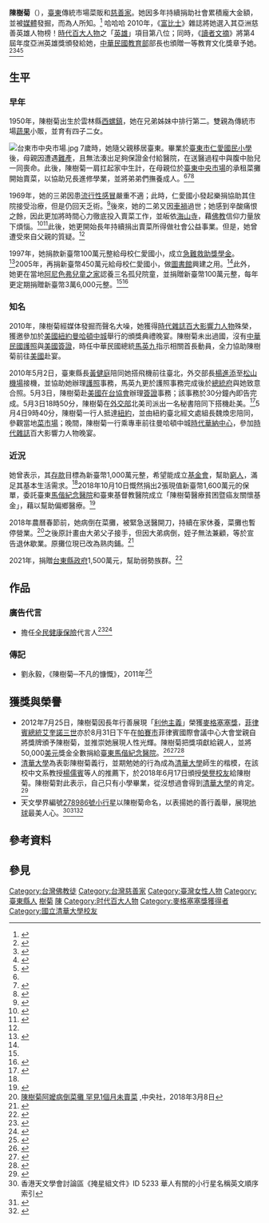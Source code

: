 {{noteTA
|1=zh:富比士;zh-hans:富比士;zh-hk:富比士;zh-sg:资本家;zh-tw:富比士;
}}
{{Infobox Biography
|image       = Chen Shu-Chu.jpg
|imagesize   = 250px
|birth date  = {{birth year and age|1950}}
|name        =
|birth_place = {{ROC|臺灣省}}[[雲林縣|雲林縣]][[西螺鎮|西螺鎮]]
|nationality = {{ROC}}
|宗教信仰    = [[佛教|佛教]]
|residence   = {{ROC}}[[臺東縣|臺東縣]][[臺東市|臺東市]]
|alma_mater  = 臺東市仁愛國民小學
|parents     = 陳金水（父）<br />藍阿筍（母）
|occupation  = 菜販、慈善家
}}

'''陳樹菊'''（{{bd|1950年|||}}），[[臺東市|臺東]]傳統市場菜販和[[慈善家|慈善家]]。她因多年持續捐助社會累積龐大金額，並被[[新聞媒體|媒體]]發掘，而為人所知。<ref name="今日傳媒1">{{cite news|url=http://www.nownews.com/2010/04/01/327-2586604.htm|title=慈善英雄賣菜阿嬤陳星睿　參觀捐贈給母校的圖書館|date=2010-04-01|publisher=今日傳媒股份有限公司|accessdate=2010-04-30|archive-date=2010-09-19|archive-url=https://web.archive.org/web/20100919162342/http://www.nownews.com/2010/04/01/327-2586604.htm|dead-url=no}}</ref>
哈哈哈
2010年，《[[富比士|富比士]]》雜誌將她選入其亞洲慈善英雄人物榜！[[時代百大人物|時代百大人物]]之「[[英雄|英雄]]」項目第八位；同時，《[[讀者文摘|讀者文摘]]》將第4屆年度亞洲英雄獎頒發給她，[[中華民國教育部|中華民國教育部]]部長也頒贈一等教育文化獎章予她。<ref name="forbes">{{cite news|url=http://www.forbes.com/global/2010/0315/philanthropy-gautschi-krishnan-nilekani-heroes-of-philanthropy_slide_41.html|title=In Pictures: 48 Heroes of Philanthropy - Chen Shu-chu|date=2010-03-09|publisher=Forbes|accessdate=2010-04-30|archive-date=2019-12-11|archive-url=https://web.archive.org/web/20191211071246/https://www.forbes.com/global/2010/0315/philanthropy-gautschi-krishnan-nilekani-heroes-of-philanthropy_slide_41.html|dead-url=no}}</ref><ref name="time">{{cite news|url=http://www.time.com/time/specials/packages/article/0,28804,1984685_1984949_1985237,00.html|title=Chen Shu-chu|date=2010-04-29|publisher=TIME|accessdate=2010-04-30|author=Ang Lee|archive-date=2010-05-02|archive-url=https://web.archive.org/web/20100502135410/http://www.time.com/time/specials/packages/article/0,28804,1984685_1984949_1985237,00.html|dead-url=yes}}</ref><ref>{{Cite web|url=http://www.chinareviewnews.com/doc/1015/1/8/0/101518028.html?coluid=23&kindid=292&docid=101518028&mdate=1125213542|title=中國評論新聞：陳星睿再獲讀者文摘亞洲英雄獎|accessdate=2017-03-13|work=www.chinareviewnews.com|archive-date=2020-02-21|archive-url=https://web.archive.org/web/20200221062441/http://www.chinareviewnews.com/doc/1015/1/8/0/101518028.html?coluid=23&kindid=292&docid=101518028&mdate=1125213542|dead-url=no}}</ref><ref>{{Cite web|url=http://www.chinareviewnews.com/doc/1013/5/9/9/101359937.html?coluid=7&kindid=0&docid=101359937|title=中國評論新聞：台灣愛心菜販陳菊　獲一等教育文化獎章|accessdate=2017-03-13|work=www.chinareviewnews.com|archive-date=2020-02-21|archive-url=https://web.archive.org/web/20200221064604/http://www.chinareviewnews.com/doc/1013/5/9/9/101359937.html?coluid=7&kindid=0&docid=101359937|dead-url=no}}</ref>

== 生平 ==
=== 早年 ===
1950年，陳樹菊出生於雲林縣[[西螺鎮|西螺鎮]]，她在兄弟姊妹中排行第二。雙親為傳統市場[[蔬果|蔬果]]小販，並育有四子二女。

[[File:台東市中央市場.jpg|thumb]]
7歲時，她隨父親移居臺東。畢業於[[臺東市仁愛國民小學|臺東市仁愛國民小學]]後，母親因遭遇[[難產|難產]]，且無法湊出足夠保證金付給醫院，在送醫過程中與腹中胎兒一同喪命。此後，陳樹菊一肩扛起家中生計，在母親位於[[臺東中央市場|臺東中央市場]]的承租菜攤開始賣菜，以協助兄長進修學業，並將弟弟們撫養成人。<ref name="今日傳媒1" /><ref name="自由電子報2">{{cite news|url=http://www.libertytimes.com.tw/2009/new/dec/13/today-t1.htm|title=菜販捐圖書館 續攢千萬助貧|date=2009-12-13|publisher=自由電子報|accessdate=2010-05-01|archive-date=2012-03-09|archive-url=https://web.archive.org/web/20120309163953/http://www.libertytimes.com.tw/2009/new/dec/13/today-t1.htm|dead-url=no}}</ref><ref name="今日傳媒2">{{cite news|url=http://www.nownews.com/2010/04/30/91-2597778.htm|title=陳樹菊善心耀全球　登《時代》英雄榜不領獎|date=2010-04-30|publisher=今日傳媒股份有限公司|accessdate=2010-04-30|archive-date=2012-06-29|archive-url=https://web.archive.org/web/20120629202833/http://www.nownews.com/2010/04/30/91-2597778.htm|dead-url=no}}</ref>

1969年，她的三弟因患[[流行性感冒|流行性感冒]]嚴重不適；此時，仁愛國小發起樂捐協助其住院接受治療，但是仍回天乏術。<ref name="自由電子報1">{{cite news|url=http://www.libertytimes.com.tw/2005/new/may/12/today-t1.htm|title=失學菜販 捐450萬蓋圖書館|date=2005-05-12|publisher=自由電子報|accessdate=2010-05-01|archive-date=2013-03-31|archive-url=https://web.archive.org/web/20130331044349/http://www.libertytimes.com.tw/2005/new/may/12/today-t1.htm|dead-url=no}}</ref>後來，她的二弟又因[[車禍|車禍]]過世；她感到辛酸痛恨之餘，因此更加將時間心力徹底投入賣菜工作，並皈依[[台東海山寺|海山寺]]，藉[[佛教|佛教]]信仰力量放下煩惱。<ref name="udn">{{cite news|url=http://udn.com/NEWS/NATIONAL/NATS2/5576011.shtml|title=賣菜教配菜 陳樹菊有票死忠主顧|date=2010-05-04|publisher=聯合報|accessdate=2010-05-04|archive-date=2010-05-06|archive-url=https://web.archive.org/web/20100506045046/http://udn.com/NEWS/NATIONAL/NATS2/5576011.shtml|dead-url=no}}</ref><ref name=":0">{{cite news|url=http://video.chinatimes.com/video-cate-cnt.aspx?cid=6&nid=30758|title=平凡的偉大！陳樹菊：幫助人就好睡|date=2010-05-03|publisher=中時電子報|accessdate=2010-05-03|archive-date=2010-05-07|archive-url=https://web.archive.org/web/20100507140054/http://video.chinatimes.com/video-cate-cnt.aspx?cid=6&nid=30758|dead-url=no}}</ref>此後，她更開始長年持續捐出賣菜所得做社會公益事業。但是，她曾遭受來自父親的質疑。<ref name=":0" /> 

1997年，她捐款新臺幣100萬元整給母校仁愛國小，成立[[急難救助獎學金|急難救助獎學金]]。<ref name="自由電子報3">{{cite news|url=http://www.libertytimes.com.tw/2005/new/may/17/today-life1.htm|title=以菜販為名 圖書館啟用|date=2005-05-17|publisher=自由電子報|accessdate=2010-05-01|archive-date=2013-04-16|archive-url=https://web.archive.org/web/20130416230229/http://www.libertytimes.com.tw/2005/new/may/17/today-life1.htm|dead-url=no}}</ref>2005年，再捐新臺幣450萬元給母校仁愛國小，做[[圖書館|圖書館]]興建之用。<ref name="今日傳媒1" />此外，她更在當地[[阿尼色弗兒童之家|阿尼色弗兒童之家]]認養三名孤兒院童，並捐贈新臺幣100萬元整，每年更定期捐贈新臺幣3萬6,000元整。<ref name="自由電子報2" /><ref>{{cite web|url=http://www.kidsalive.org.tw/|title=台東阿尼色弗兒童之家|accessdate=2010-05-01|archive-date=2010-03-04|archive-url=https://web.archive.org/web/20100304222558/http://www.kidsalive.org.tw/|dead-url=no}}</ref>

=== 知名 ===
2010年，陳樹菊經媒体發掘而聲名大噪，她獲得[[時代雜誌|時代雜誌]][[時代百大人物|百大影響力人物]]殊榮，獲邀參加於[[美國|美國]][[紐約|紐約]][[曼哈頓中城|曼哈頓中城]]舉行的頒獎典禮晚宴。陳樹菊未出過國，沒有[[中華民國護照|中華民國護照]]與[[美國簽證|美國簽證]]，時任中華民國總統[[馬英九|馬英九]]指示相關首長動員，全力協助陳樹菊前往[[美國|美國]]赴宴。

2010年5月2日，臺東縣長[[黃健庭|黃健庭]]陪同她搭飛機前往臺北，外交部長[[楊進添|楊進添]]至[[臺北松山機場|松山機場]]接機，並協助她辦理[[護照|護照]]事務，馬英九更於護照事務完成後於[[總統府_(臺灣)|總統府]]與她致意合照。5月3日，陳樹菊赴[[美國在台協會|美國在台協會]]辦理[[簽證|簽證]]事務；該事務於30分鐘內即告完成。5月3日18時50分，陳樹菊在[[中華民國外交部|外交部]]北美司派出一名秘書陪同下搭機赴美。<ref>{{Cite web|url=http://www.chinareviewnews.com/doc/1013/0/9/3/101309342.html?coluid=7&kindid=0&docid=101309342|title=中國評論新聞：陳樹菊赴美大陣仗　縣長拎行李、外長開車門|accessdate=2017-03-13|work=www.chinareviewnews.com|archive-date=2020-02-21|archive-url=https://web.archive.org/web/20200221065306/http://www.chinareviewnews.com/doc/1013/0/9/3/101309342.html?coluid=7&kindid=0&docid=101309342|dead-url=no}}</ref>5月4日9時40分，陳樹菊一行人抵達[[紐約|紐約]]，並由紐約臺北經文處組長魏煥忠陪同，參觀當地[[傳統市場|菜市場]]；晚間，陳樹菊一行乘專車前往曼哈頓中城[[時代華納中心|時代華納中心]]，參加[[時代雜誌|時代雜誌]]百大影響力人物晚宴。

=== 近況 ===
她曾表示，其[[存款|存款]]目標為新臺幣1,000萬元整，希望能成立[[基金會|基金會]]，幫助[[窮人|窮人]]，滿足其基本生活需求。<ref name="自由電子報2" />2018年10月10日慨然捐出2張現值新臺幣1,600萬元的保單，委託臺東[[馬偕紀念醫院|馬偕紀念醫院]]和臺東基督教醫院成立「陳樹菊醫療貧困暨癌友關懷基金」，藉以幫助偏鄉醫療。<ref>{{cite news |url=http://www.cna.com.tw/news/firstnews/201810100031.aspx |title=台東國慶升旗 陳樹菊捐逾千萬元保單助偏鄉醫療 |date=2018-10-10 |author=李先鳳 |publisher=中央通訊社 |accessdate=2018-10-10 |archive-date=2019-12-14 |archive-url=https://web.archive.org/web/20191214140859/https://www.cna.com.tw/news/firstnews/201810100031.aspx |dead-url=no }}</ref>

2018年農曆春節前，她病倒在菜攤，被緊急送醫開刀，持續在家休養，菜攤也暫停營業。<ref>[http://www.cna.com.tw/news/firstnews/201803080171-1.aspx 陳樹菊阿嬤病倒菜攤 罕見1個月未賣菜] {{Wayback|url=http://www.cna.com.tw/news/firstnews/201803080171-1.aspx |date=20180916130757 }},中央社，2018年3月8日</ref>之後原計畫由大弟父子接手，但因大弟病倒，姪子無法兼顧，等於宣告退休歇業。原攤位現已改為熟肉鋪。<ref>{{Cite web |url=https://news.ltn.com.tw/news/life/paper/1211719 |title=陳樹菊菜攤易主 愛心紅榜留存 |access-date=2021-09-06 |archive-date=2021-09-06 |archive-url=https://web.archive.org/web/20210906004339/https://news.ltn.com.tw/news/life/paper/1211719 |dead-url=no }}</ref>

2021年，捐贈[[台東縣政府|台東縣政府]]1,500萬元，幫助弱勢族群。<ref>{{Cite web |url=https://udn.com/news/story/7314/5704822 |title=愛心菜販陳樹菊再度行善 明捐贈縣府1500萬元助人 |access-date=2021-09-06 |archive-date=2021-09-06 |archive-url=https://web.archive.org/web/20210906074545/https://udn.com/news/story/7314/5704822 |dead-url=no }}</ref>

== 作品 ==
=== 廣告代言 ===
* 擔任[[全民健康保險|全民健康保險]]代言人<ref>{{Cite news|url=http://mag.udn.com/mag/people/storypage.jsp?f_MAIN_ID=183&f_SUB_ID=2120&f_ART_ID=275881|title=代言健保 菊嬤不收錢|last=|first=|date=2012-07-10|work=udn台灣人物|newspaper=|accessdate=2017-03-13|deadurl=yes|archiveurl=https://archive.is/20120710024028/http://mag.udn.com/mag/people/storypage.jsp?f_MAIN_ID=183&f_SUB_ID=2120&f_ART_ID=275881|archivedate=2012-07-10}}</ref><ref>{{Citation|last=nhitw|title=中央健保局99年度廣告-菊嬤篇|date=2010-08-30|url=https://www.youtube.com/watch?v=kaaooLhFKKM|accessdate=2017-03-13|archive-date=2019-11-28|archive-url=https://web.archive.org/web/20191128111041/https://www.youtube.com/watch?v=kaaooLhFKKM|dead-url=no}}</ref>

=== 傳記 ===
* 劉永毅，《陳樹菊─不凡的慷慨》，2011年<ref>{{Cite news|url=http://news.chinatimes.com/reading/11051304/112011022200477.html|title=不凡的慷慨 陳樹菊要讓窮人安心吃飯|last=|first=|date=2011-02-25|work=|newspaper=中時電子報|accessdate=2017-03-13|deadurl=yes|archiveurl=https://archive.is/20110225101605/http://news.chinatimes.com/reading/11051304/112011022200477.html|archivedate=2011-02-25}}</ref>

== 獲獎與榮譽 ==
* 2012年7月25日，陳樹菊因長年行善展現「[[利他主義|利他主義]]」榮獲[[麥格塞塞獎|麥格塞塞獎]]，[[菲律賓總統|菲律賓總統]][[艾奎諾三世|艾奎諾三世]]亦於8月31日下午在[[帕賽市|帕賽市]]菲律賓國際會議中心大會堂親自將獎牌頒予陳樹菊，並推崇她展現人性光輝。陳樹菊把獎項獻給親人，並將50,000[[美元|美元]]獎金全數捐給[[臺東馬偕紀念醫院|臺東馬偕紀念醫院]]。<ref>{{cite news|url=http://www.worldjournal.com/view/full_Anews/19575422/article--%E8%A1%8C%E5%96%84--%E5%8F%B0%E7%81%A3%E8%8F%9C%E8%B2%A9%E9%99%B3%E6%A8%B9%E8%8F%8A%E7%8D%B2%E9%BA%A5%E6%A0%BC%E5%A1%9E%E5%A1%9E%E7%8D%8E?instance=noon1|title=行善 台灣菜販陳星睿獲麥格塞塞獎|date=2012年7月25日|publisher=世界新聞網|access-date=2012-07-25|archive-url=https://web.archive.org/web/20141011030236/http://www.worldjournal.com/view/full_Anews/19575422/article--%E8%A1%8C%E5%96%84--%E5%8F%B0%E7%81%A3%E8%8F%9C%E8%B2%A9%E9%99%B3%E6%A8%B9%E8%8F%8A%E7%8D%B2%E9%BA%A5%E6%A0%BC%E5%A1%9E%E5%A1%9E%E7%8D%8E?instance=noon1|archive-date=2014-10-11|dead-url=yes}}</ref><ref>{{cite web |title=陳樹菊女士成為清華榮譽校友 |url=https://www.nthu.edu.tw/pdf/pdf_152956158847.pdf |website=國立清華大學 |accessdate=2021-04-18 |date=2018-06-19 |archive-date=2021-04-18 |archive-url=https://web.archive.org/web/20210418095344/https://www.nthu.edu.tw/pdf/pdf_152956158847.pdf |dead-url=no }}</ref><ref>{{cite news|url=http://www.worldjournal.com/view/full_Anews/19993265/article--%E9%A0%92%E7%8D%8E--%E8%8F%B2%E7%B8%BD%E7%B5%B1%E8%AE%9A%E9%99%B3%E6%A8%B9%E8%8F%8A%EF%BC%9A%E5%B1%95%E7%8F%BE%E4%BA%BA%E6%80%A7%E5%85%89%E8%BC%9D?instance=noon1|title=頒獎 菲總統讚陳樹菊：展現人性光輝|publisher=世界新聞網|access-date=2012-08-31|archive-url=https://web.archive.org/web/20141011030233/http://www.worldjournal.com/view/full_Anews/19993265/article--%E9%A0%92%E7%8D%8E--%E8%8F%B2%E7%B8%BD%E7%B5%B1%E8%AE%9A%E9%99%B3%E6%A8%B9%E8%8F%8A%EF%BC%9A%E5%B1%95%E7%8F%BE%E4%BA%BA%E6%80%A7%E5%85%89%E8%BC%9D?instance=noon1|archive-date=2014-10-11|dead-url=yes}}</ref>
* [[國立清華大學|清華大學]]為表彰陳樹菊義行，並期勉她的行為成為[[國立清華大學|清華大學]]師生的楷模，在該校中文系教授[[楊儒賓|楊儒賓]]等人的推薦下，於2018年6月17日頒授[[榮譽校友|榮譽校友]]給陳樹菊。陳樹菊對此表示，自己只有小學畢業，從沒想過會得到[[國立清華大學|清華大學]]的肯定。<ref>{{cite news |title=陳樹菊獲頒清華大學榮譽校友 |url=http://news.ltn.com.tw/news/life/breakingnews/2460708 |language=zh-tw |author=洪美秀 |publisher=自由時報 |date=2018-06-17 |accessdate=2018-06-17 |archive-date=2019-12-09 |archive-url=https://web.archive.org/web/20191209171806/https://news.ltn.com.tw/news/life/breakingnews/2460708 |dead-url=no }}</ref>
* 天文學界編號[[小行星278986|278986號小行星]]以陳樹菊命名，以表揚她的善行義舉，展現[[地球|地球]]最美人心。<Ref>香港天文學會討論區《掩星組文件》ID 5233 華人有關的小行星名稱英文順序索引</ref><ref>{{cite news|url=http://news.ltn.com.tw/news/life/breakingnews/2540284|title=新發現小行星將命名「陳樹菊」 展現地球最美人心|date=2018-09-04|publisher=自由電子報|accessdate=2018-09-04|archive-date=2019-12-14|archive-url=https://web.archive.org/web/20191214123946/https://news.ltn.com.tw/news/life/breakingnews/2540284|dead-url=no}}</ref><ref>{{Cite web |url=https://www.cna.com.tw/news/firstnews/201809030198.aspx |title=最美星空 小行星命名陳樹菊 |access-date=2020-07-19 |archive-date=2019-10-24 |archive-url=https://web.archive.org/web/20191024070008/https://www.cna.com.tw/news/firstnews/201809030198.aspx |dead-url=no }}</ref>

== 參考資料 ==
{{reflist|30em}}

== 參見 ==
{{Portal box|台灣|文化|人物}}

{{DEFAULTSORT:Chen, Shu-chu}}
[[Category:台灣佛教徒|Category:台灣佛教徒]]
[[Category:台灣慈善家|Category:台灣慈善家]]
[[Category:臺灣女性人物|Category:臺灣女性人物]]
[[Category:臺東縣人|Category:臺東縣人]]
[[Category:陳姓|樹菊]]
[[Category:閩南裔臺灣人|陳]]
[[Category:时代百大人物|Category:时代百大人物]]
[[Category:麥格塞塞獎獲得者|Category:麥格塞塞獎獲得者]]
[[Category:國立清華大學校友|Category:國立清華大學校友]]
